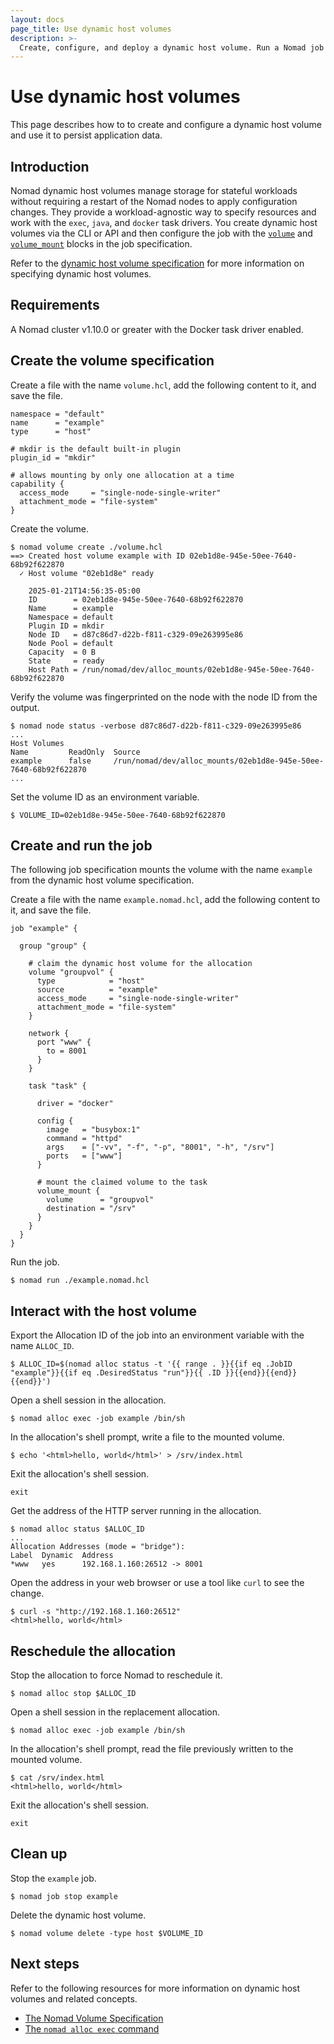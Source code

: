 ```yaml
---
layout: docs
page_title: Use dynamic host volumes
description: >-
  Create, configure, and deploy a dynamic host volume. Run a Nomad job with a workload that uses the dynamic host volume for the persistent storage of application data.
---
```


# Use dynamic host volumes

This page describes how to to create and configure a dynamic host volume and use
it to persist application data.

## Introduction

Nomad dynamic host volumes manage storage for stateful workloads without
requiring a restart of the Nomad nodes to apply configuration changes. They
provide a workload-agnostic way to specify resources and work with the `exec`,
`java`, and `docker` task drivers. You create dynamic host volumes via the CLI
or API and then configure the job with the
[`volume`](/nomad/docs/job-specification/volume) and
[`volume_mount`](/nomad/docs/job-specification/volume_mount) blocks in the job
specification.

Refer to the [dynamic host volume
specification][dhv_spec] for more information on specifying dynamic host
volumes.

## Requirements

A Nomad cluster v1.10.0 or greater with the Docker task driver enabled.

## Create the volume specification


Create a file with the name `volume.hcl`, add the following content to it, and
save the file.

<CodeBlockConfig filename="volume.hcl">

```hcl
namespace = "default"
name      = "example"
type      = "host"

# mkdir is the default built-in plugin
plugin_id = "mkdir"

# allows mounting by only one allocation at a time
capability {
  access_mode     = "single-node-single-writer"
  attachment_mode = "file-system"
}
```

</CodeBlockConfig>

Create the volume.

```shell-session
$ nomad volume create ./volume.hcl
==> Created host volume example with ID 02eb1d8e-945e-50ee-7640-68b92f622870
  ✓ Host volume "02eb1d8e" ready

    2025-01-21T14:56:35-05:00
    ID        = 02eb1d8e-945e-50ee-7640-68b92f622870
    Name      = example
    Namespace = default
    Plugin ID = mkdir
    Node ID   = d87c86d7-d22b-f811-c329-09e263995e86
    Node Pool = default
    Capacity  = 0 B
    State     = ready
    Host Path = /run/nomad/dev/alloc_mounts/02eb1d8e-945e-50ee-7640-68b92f622870
```

Verify the volume was fingerprinted on the node with the node ID from the output.

```shell-session
$ nomad node status -verbose d87c86d7-d22b-f811-c329-09e263995e86
...
Host Volumes
Name         ReadOnly  Source
example      false     /run/nomad/dev/alloc_mounts/02eb1d8e-945e-50ee-7640-68b92f622870
...
```

Set the volume ID as an environment variable.

```shell-session
$ VOLUME_ID=02eb1d8e-945e-50ee-7640-68b92f622870
```

## Create and run the job

The following job specification mounts the volume with the name `example` from
the dynamic host volume specification.

Create a file with the name `example.nomad.hcl`, add the following content to
it, and save the file.

<CodeBlockConfig filename="example.nomad.hcl">

```hcl
job "example" {

  group "group" {

    # claim the dynamic host volume for the allocation
    volume "groupvol" {
      type            = "host"
      source          = "example"
      access_mode     = "single-node-single-writer"
      attachment_mode = "file-system"
    }

    network {
      port "www" {
        to = 8001
      }
    }

    task "task" {

      driver = "docker"

      config {
        image   = "busybox:1"
        command = "httpd"
        args    = ["-vv", "-f", "-p", "8001", "-h", "/srv"]
        ports   = ["www"]
      }

      # mount the claimed volume to the task
      volume_mount {
        volume      = "groupvol"
        destination = "/srv"
      }
    }
  }
}
```

</CodeBlockConfig>

Run the job.

```shell-session
$ nomad run ./example.nomad.hcl
```

## Interact with the host volume

Export the Allocation ID of the job into an environment variable with the name `ALLOC_ID`.

```shell-session
$ ALLOC_ID=$(nomad alloc status -t '{{ range . }}{{if eq .JobID "example"}}{{if eq .DesiredStatus "run"}}{{ .ID }}{{end}}{{end}}{{end}}')
```

Open a shell session in the allocation.

```shell-session
$ nomad alloc exec -job example /bin/sh
```

In the allocation's shell prompt, write a file to the mounted volume.

```shell-session
$ echo '<html>hello, world</html>' > /srv/index.html
```

Exit the allocation's shell session.

```shell-session
exit
```

Get the address of the HTTP server running in the allocation.

```shell-session
$ nomad alloc status $ALLOC_ID
...
Allocation Addresses (mode = "bridge"):
Label  Dynamic  Address
*www   yes      192.168.1.160:26512 -> 8001
```


Open the address in your web browser or use a tool like `curl` to see the change.

```shell-session
$ curl -s "http://192.168.1.160:26512"
<html>hello, world</html>
```

## Reschedule the allocation

Stop the allocation to force Nomad to reschedule it.

```shell-session
$ nomad alloc stop $ALLOC_ID
```

Open a shell session in the replacement allocation.

```shell-session
$ nomad alloc exec -job example /bin/sh
```

In the allocation's shell prompt, read the file previously written to the
mounted volume.

```shell-session
$ cat /srv/index.html
<html>hello, world</html>
```

Exit the allocation's shell session.

```shell-session
exit
```

## Clean up

Stop the `example` job.

```shell-session
$ nomad job stop example
```

Delete the dynamic host volume.

```shell-session
$ nomad volume delete -type host $VOLUME_ID
```

## Next steps


Refer to the following resources for more information on dynamic host volumes
and related concepts.

- [The Nomad Volume Specification][dhv_spec]
- [The `nomad alloc exec` command][alloc_exec]

[dhv_spec]: /nomad/docs/other-specifications/volume/host
[config_static_host_vol]: /nomad/docs/configuration/client#host_volume-block
[tutorial_static_host_vol]: /nomad/docs/stateful-workloads/static-host-volumes
[tf]: https://github.com/hashicorp/nomad/tree/main/terraform#provision-a-nomad-cluster-in-the-cloud
[alloc_exec]: /nomad/commands/alloc/exec
